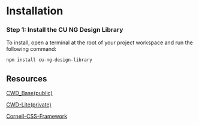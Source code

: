 
<Meta title="CU-NG-Design-Library/Installation" />

# Installation

### Step 1: Install the CU NG Design Library

To install, open a terminal at the root of your project workspace and run the following command:

```bash
npm install cu-ng-design-library
```

## Resources

[CWD_Base(public)](https://github.com/CU-CommunityApps/cwd_base)

[CWD-Lite(private)](https://github.com/CU-CommunityApps/cwd_framework_lite)

[Cornell-CSS-Framework](https://iws-preview.hosting.cornell.edu/ama39/cssf/index.html)

